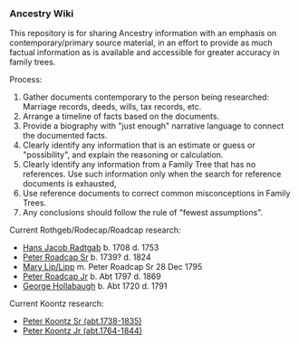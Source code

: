 === Ancestry Wiki ===
This repository is for sharing Ancestry information with an emphasis on contemporary/primary source material, in an effort to provide as much factual information as is available and accessible for greater accuracy in family trees.

Process:
# Gather documents contemporary to the person being researched:  Marriage records, deeds, wills, tax records, etc.
# Arrange a timeline of facts based on the documents.
# Provide a biography with "just enough" narrative language to connect the documented facts.
# Clearly identify any information that is an estimate or guess or "possibility", and explain the reasoning or calculation.
# Clearly identify any information from a Family Tree that has no references.  Use such information only when the search for reference documents is exhausted,
# Use reference documents to correct common misconceptions in Family Trees.
# Any conclusions should follow the rule of "fewest assumptions".

Current Rothgeb/Rodecap/Roadcap research:
* [[Rothgeb/Radtgab-6.wikitext|Hans Jacob Radtgab]] b. 1708 d. 1753
* [[Rothgeb/Rothgeb-117.wikitext|Peter Roadcap Sr]] b. 1739? d. 1824
* [[Rothgeb/Lipp-177.wikitext|Mary Lip/Lipp]] m. Peter Roadcap Sr 28 Dec 1795
* [[Rothgeb/Rothgeb-184.wikitext|Peter Roadcap Jr]] b. Abt 1797 d. 1869
* [[Rothgeb/Hollenback-G.wikitext|George Hollabaugh]] b. Abt 1720 d. 1791

Current Koontz research:
* [[Koontz/Koontz-229.wikitext|Peter Koontz Sr (abt.1738-1835)]]
* [[Koontz/Koontz-1153.wikitext|Peter Koontz Jr (abt.1764-1844)]]